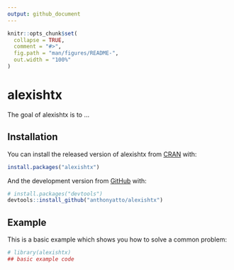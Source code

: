 ```yaml
---
output: github_document
---
```


<!-- README.md is generated from README.Rmd. Please edit that file -->

```r
knitr::opts_chunk$set(
  collapse = TRUE,
  comment = "#>",
  fig.path = "man/figures/README-",
  out.width = "100%"
)
```
# alexishtx

<!-- badges: start -->
<!-- badges: end -->

The goal of alexishtx is to ...

## Installation

You can install the released version of alexishtx from [CRAN](https://CRAN.R-project.org) with:

``` r
install.packages("alexishtx")
```

And the development version from [GitHub](https://github.com/) with:

``` r
# install.packages("devtools")
devtools::install_github("anthonyatto/alexishtx")
```
## Example

This is a basic example which shows you how to solve a common problem:

```r
# library(alexishtx)
## basic example code
```

